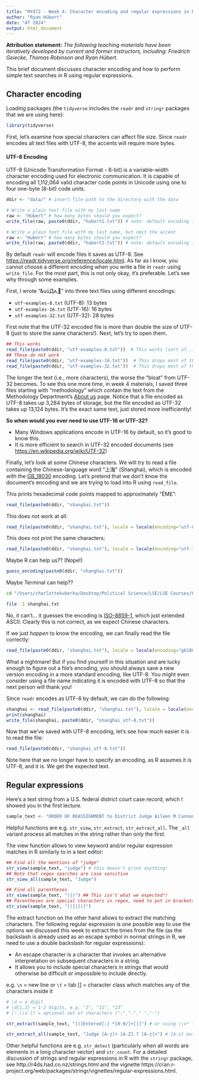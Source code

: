 ```yaml
---
title: "MY472 - Week 4: Character encoding and regular expressions in R"
author: "Ryan Hübert"
date: "AT 2024"
output: html_document
---
```


**Attribution statement:** _The following teaching materials have been iteratively developed by current and former instructors, including: Friedrich Geiecke, Thomas Robinson and Ryan Hübert._

This brief document discusses character encoding and how to perform simple text searches in R using regular expressions.

## Character encoding 

Loading packages (the `tidyverse` includes the `readr` and `stringr` packages that we are using here):

```r
library(tidyverse)
```

First, let's examine how special characters can affect file size. Since `readr` encodes all text files with UTF-8, the accents will require more bytes.

#### UTF-8 Encoding ####

UTF-8 (Unicode Transformation Format - 8-bit) is a variable-width character encoding used for electronic communication. It is capable of encoding all 1,112,064 valid character code points in Unicode using one to four one-byte (8-bit) code units.

```r
ddir <- "data/" # insert file path to the directory with the data

# Write a plain text file with my last name
raw <- "Hübert" # how many bytes should you expect?
write_file(raw, paste0(ddir, "hubert1.txt")) # note: default encoding is UTF-8

# Write a plain text file with my last name, but omit the accent
raw <- "Hubert" # how many bytes should you expect?
write_file(raw, paste0(ddir, "hubert2.txt")) # note: default encoding is UTF-8
```

By default `readr` will encode files it saves as UTF-8. See <https://readr.tidyverse.org/reference/locale.html>. As far as I know, you cannot choose a different encoding when you write a file in `readr` using `write_file`. For the most part, this is not only okay, it's preferable. Let's see why through some examples. 


First, I wrote "&uüДሊ🫠" into three text files using different encodings:

- `utf-examples-8.txt` (UTF-8): 13 bytes
- `utf-examples-16.txt` (UTF-16): 16 bytes
- `utf-examples-32.txt` (UTF-32): 28 bytes 

First note that the UTF-32 encoded file is more than double the size of UTF-8 (just to store the same characters!). Next, let's try to open them.

```r
## This works
read_file(paste0(ddir, "utf-examples-8.txt"))  # This works (sort of...)
## These do not work
read_file(paste0(ddir, "utf-examples-16.txt"))  # This drops most of the characters
read_file(paste0(ddir, "utf-examples-32.txt"))  # This drops most of the characters
```



The longer the text (i.e., more characters), the worse the "bloat" from UTF-32 becomes. To see this one more time, in week 4 materials, I saved three files starting with "methodology" which contain the text from the Methodology Department's [About us](https://www.lse.ac.uk/Methodology/About-us/About-us) page. Notice that a file encoded as UTF-8 takes up 3,284 bytes of storage, but the file encoded as UTF-32 takes up 13,124 bytes. It's the exact same text, just stored more inefficiently! 

__So when would you ever need to use UTF-16 or UTF-32?__

- Many Windows applications encode in UTF-16 by default, so it's good to know this.
- It is more efficient to search in UTF-32 encoded documents (see <https://en.wikipedia.org/wiki/UTF-32>)

Finally, let's look at some Chinese characters. We will try to read a file containing the Chinese-language word "上海" (Shanghai), which is encoded with the [GB_18030](https://en.wikipedia.org/wiki/GB_18030) encoding. Let's pretend that we don't know the document's encoding and we are trying to load into R using `read_file`.


This prints hexadecimal code points mapped to approximately "ÉϺ£": 

```r
read_file(paste0(ddir, "shanghai.txt")) 
```

This does not work at all:

```r
read_file(paste0(ddir, "shanghai.txt"), locale = locale(encoding="utf-8"))
```

This does not print the same characters:

```r
read_file(paste0(ddir, "shanghai.txt"), locale = locale(encoding="utf-16")) 
```

Maybe R can help us?? (Nope!)

```r
guess_encoding(paste0(ddir, "shanghai.txt"))
```

Maybe Terminal can help??

```bash
cd "/Users/charlottekuberka/Desktop/Political Science/LSE/LSE Courses/LSE MRes Political Science/lse-my472.github.io/week04"

file -I shanghai.txt
```

No, it can't... it guesses the encoding is [ISO-8859-1](https://en.wikipedia.org/wiki/ISO/IEC_8859-1), which just extended ASCII. Clearly this is not correct, as we expect Chinese characters.

If we just *happen* to know the encoding, we can finally read the file correctly:

```r
read_file(paste0(ddir, "shanghai.txt"), locale = locale(encoding="gb18030"))
```

What a nightmare! But if you find yourself in this situation and are lucky enough to figure out a file's encoding, you should always save a new version encoding in a more standard encoding, like UTF-8. You might even consider using a file name indicating it is encoded with UTF-8 so that the next person will thank you!

Since `readr` encodes as UTF-8 by default, we can do the following:

```r
shanghai <- read_file(paste0(ddir, "shanghai.txt"), locale = locale(encoding="gb18030"))
print(shanghai)
write_file(shanghai, paste0(ddir, "shanghai_utf-8.txt"))
```

Now that we've saved with UTF-8 encoding, let's see how much easier it is to read the file:

```r
read_file(paste0(ddir, "shanghai_utf-8.txt"))
```

Note here that we no longer have to specify an encoding, as R assumes it is UTF-8, and it is. We get the expected text.






## Regular expressions

Here's a text string from a U.S. federal district court case record, which I showed you in the first lecture.

```r
sample_text <- "ORDER OF REASSIGNMENT to District Judge Aileen M Cannon for all further proceedings, Judge Cecilia M. Altonaga no longer assigned to case. Signed by Judge Cecilia M. Altonaga on 11/23/2020. See attached document for full details. (yar) (Entered: 11/23/2020)"


```

Helpful functions are e.g. `str_view`, `str_extract`, `str_extract_all`. The `_all` variant process all matches in the string rather than only the first.

The view function allows to view keyword and/or regular expression matches in R similarly to in a text editor:

```r
## Find all the mentions of "judge"
str_view(sample_text, "judge") # this doesn't print anything!
## Note that regex searches are case sensitive
str_view_all(sample_text, "Judge")
```

```r
## Find all parentheses
str_view(sample_text, "(|)") ## This isn't what we expected!!
## Parentheses are special characters in regex, need to put in brackets
str_view(sample_text, "[(]|[)]") 
```

The extract function on the other hand allows to extract the matching characters. The following regular expression is one possible way to use the options we discussed this week to extract the times from the file (as the backslash is already used as an escape symbol in normal strings in R, we need to use a double backslash for regular expressions):

- An escape character is a character that invokes an alternative interpretation on subsequent characters in a string.
- It allows you to include special characters in strings that would otherwise be difficult or impossible to include directly.

e.g. `\n` = new line or `\t` = tab
[] = character class which matches any of the characters inside it

```r
# \d = a digit
# \d{1,2} = 1-2 digits, e.g. "1", "11", "23"
# [:.\\s-]? = optional set of characters (":","."," ","-")

str_extract(sample_text, "[(]Entered[:] *[0-9/]+[)]") # or using \\s* for space 
```

```r
str_extract_all(sample_text, "Judge [A-z]+ [A-Z].? [A-z]+") # [A-z] matches all upperclass AND all lowerclass letters
```

Other helpful functions are e.g. `str_detect` (particularly when all words are elements in a long character vector) and `str_count`. For a detailed discussion of strings and regular expressions in R with the `stringr` package, see http://r4ds.had.co.nz/strings.html and the vignette https://cran.r-project.org/web/packages/stringr/vignettes/regular-expressions.html.
